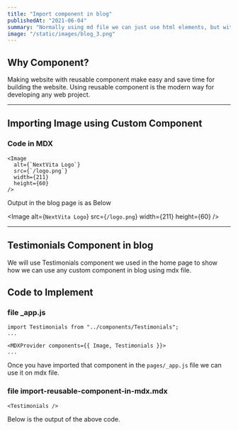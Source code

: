 ```yaml
---
title: "Import component in blog"
publishedAt: "2021-06-04"
summary: "Normally using md file we can just use html elements, but with mdx file we can also import custom components. "
image: "/static/images/blog_3.png"
---
```


## Why Component?

Making website with reusable component make easy and save time for building the website. Using reusable component is the modern way for developing any web project.

---
## Importing Image using Custom Component

### Code in MDX

```
<Image
  alt={`NextVita Logo`}
  src={`/logo.png`}
  width={211}
  height={60}
/>
```

Output in the blog page is as Below

<Image
  alt={`NextVita Logo`}
  src={`/logo.png`}
  width={211}
  height={60}
/>

---

## Testimonials Component in blog

We will use Testimonials component we used in the home page to show how we can use any custom component in blog using mdx file.

## Code to Implement

### file _app.js

```
import Testimonials from "../components/Testimonials";
...

<MDXProvider components={{ Image, Testimonials }}>
...
```


Once you have imported that component in the ```pages/_app.js``` file we can use it on mdx file. 

### file import-reusable-component-in-mdx.mdx 
```
<Testimonials />
```

Below is the output of the above code. 


<Testimonials />
